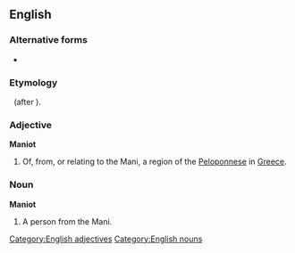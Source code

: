 {{wikipedia|Mani Peninsula}}
==English==

===Alternative forms===
*{{l|en|Maniate}}

===Etymology===
{{suffix|Mani|iot}} &nbsp; (after {{etyl|el|en}} {{term|Κυπριώτης||Cypriot|lang=el}}).

===Adjective===
'''Maniot'''

# Of, from, or relating to the Mani, a region of the [[Peloponnese]] in [[Greece]].

[[Category:English adjectives]]
===Noun===
'''Maniot'''

# A person from the Mani.

[[Category:English nouns]]